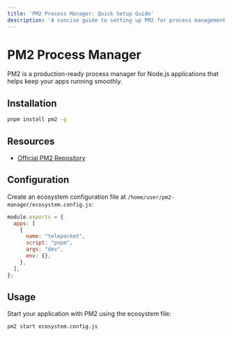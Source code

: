 ```yaml
---
title: 'PM2 Process Manager: Quick Setup Guide'
description: 'A concise guide to setting up PM2 for process management with ecosystem configuration'
---
```


# PM2 Process Manager

PM2 is a production-ready process manager for Node.js applications that helps keep your apps running smoothly.

## Installation

```bash
pnpm install pm2 -g
```

## Resources

- [Official PM2 Repository](https://github.com/Unitech/pm2)

## Configuration

Create an ecosystem configuration file at `/home/user/pm2-manager/ecosystem.config.js`:

```javascript
module.exports = {
  apps: [
    {
      name: "telepocket",
      script: "pnpm",
      args: "dev",
      env: {},
    },
  ],
};
```

## Usage

Start your application with PM2 using the ecosystem file:

```bash
pm2 start ecosystem.config.js
```

